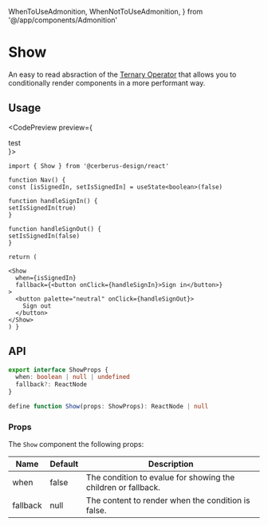   WhenToUseAdmonition,
  WhenNotToUseAdmonition,
} from '@/app/components/Admonition'

# Show

An easy to read absraction of the [Ternary Operator](https://developer.mozilla.org/en-US/docs/Web/JavaScript/Reference/Operators/Conditional_Operator) that allows you to conditionally render components in a more performant way.

<WhenToUseAdmonition description="When you need display components based on a single condition." />

## Usage

<CodePreview preview={<div>test</div>}>
```tsx title="nav.tsx"
import { Show } from '@cerberus-design/react'

function Nav() {
const [isSignedIn, setIsSignedIn] = useState<boolean>(false)

function handleSignIn() {
setIsSignedIn(true)
}

function handleSignOut() {
setIsSignedIn(false)
}

return (

<Show
  when={isSignedIn}
  fallback={<button onClick={handleSignIn}>Sign in</button>}
>
  <button palette="neutral" onClick={handleSignOut}>
    Sign out
  </button>
</Show>
) }

````
</CodePreview>

<WhenNotToUseAdmonition description="When you need to conditionally render components that have multiple outcomes, use the Switch/Match family." />

## API

```ts showLineNumbers=false
export interface ShowProps {
  when: boolean | null | undefined
  fallback?: ReactNode
}

define function Show(props: ShowProps): ReactNode | null
````

### Props

The `Show` component the following props:

| Name     | Default | Description                                                   |
| -------- | ------- | ------------------------------------------------------------- |
| when     | false   | The condition to evalue for showing the children or fallback. |
| fallback | null    | The content to render when the condition is false.            |
